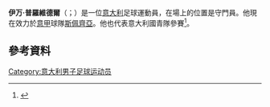 {{noteTA
|G1=Football
|G2=意甲
|1=zh-hans:普罗维德尔;zh-hk:普維迪爾;zh-tw:普羅維德爾;
}}

'''伊万·普羅維德爾'''（{{lang-it|Ivan Provedel}}；{{bd|1994年|3月17日}}）是一位[[意大利|意大利]]足球運動員，在場上的位置是守門員。他現在效力於[[意大利足球甲级联赛|意甲]]球隊[[斯佩齊亞足球俱樂部|斯佩齊亞]]。他也代表意大利國青隊參賽<ref name="soccerway">{{cite web|url=http://int.soccerway.com/players/ivan-provedel/282888/|title=Italy - R. Mandragora - Profile with news, career statistics and history - Soccerway|publisher=soccerway.com|accessdate=2014-11-02|archive-date=2020-10-18|archive-url=https://web.archive.org/web/20201018151652/https://int.soccerway.com/players/ivan-provedel/282888/}}</ref>。

==參考資料==
{{Reflist}}

{{斯佩齐亚球员名单}}

{{DEFAULTSORT: Provedel, Ivan}}
[[Category:意大利男子足球运动员|Category:意大利男子足球运动员]]

{{Sport-bio-stub}}